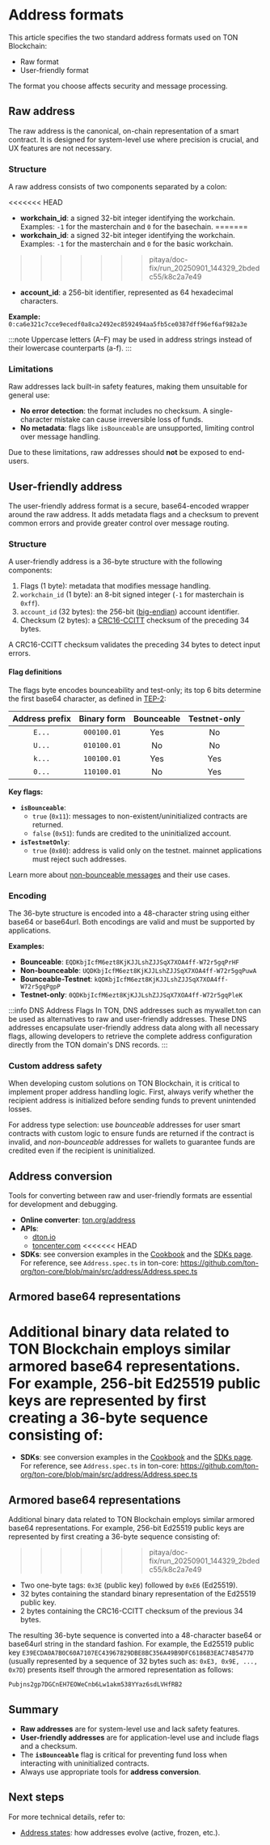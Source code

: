 
# Address formats

This article specifies the two standard address formats used on TON Blockchain:
- Raw format
- User-friendly format

The format you choose affects security and message processing.

## Raw address

The raw address is the canonical, on-chain representation of a smart contract.
It is designed for system-level use where precision is crucial, and UX features are not necessary.

### Structure

A raw address consists of two components separated by a colon:

<<<<<<< HEAD
-   **workchain_id**: a signed 32-bit integer identifying the workchain.<br/>
Examples: `-1` for the masterchain and `0` for the basechain.
=======
-   **workchain_id**: a signed 32-bit integer identifying the workchain.<br/>
Examples: `-1` for the masterchain and `0` for the basic workchain.
>>>>>>> pitaya/doc-fix/run_20250901_144329_2bdedc55/k8c2a7e49
-   **account_id**: a 256-bit identifier, represented as 64 hexadecimal characters.

**Example:**
`0:ca6e321c7cce9ecedf0a8ca2492ec8592494aa5fb5ce0387dff96ef6af982a3e`

:::note
Uppercase letters (A–F) may be used in address strings instead of their lowercase counterparts (a-f).
:::

### Limitations

Raw addresses lack built-in safety features, making them unsuitable for general use:

-   **No error detection**: the format includes no checksum.
A single-character mistake can cause irreversible loss of funds.
-   **No metadata**: flags like `isBounceable` are unsupported, limiting control over message handling.

Due to these limitations, raw addresses should **not** be exposed to end-users.

## User-friendly address

The user-friendly address format is a secure, base64-encoded wrapper around the raw address. It adds metadata flags and a checksum to prevent common errors and provide greater control over message routing.

### Structure  

A user-friendly address is a 36-byte structure with the following components:  

1. Flags (1 byte): metadata that modifies message handling.
2. `workchain_id` (1 byte): an 8-bit signed integer (`-1` for masterchain is `0xff`).
3. `account_id` (32 bytes): the 256-bit ([big-endian](https://www.freecodecamp.org/news/what-is-endianness-big-endian-vs-little-endian/)) account identifier.
4. Checksum (2 bytes): a [CRC16-CCITT](https://github.com/ton-blockchain/ton-kotlin/blob/main/crypto/src/crc16.kt) checksum of the preceding 34 bytes.

A CRC16-CCITT checksum validates the preceding 34 bytes to detect input errors.

#### Flag definitions  
The flags byte encodes bounceability and test-only; its top 6 bits determine the first base64 character, as defined in [TEP-2](https://github.com/ton-blockchain/TEPs/blob/master/text/0002-address.md):  

| Address prefix | Binary form | Bounceable | Testnet-only |
|:--------------:|:-----------:|:----------:|:------------:|  
|      `E...`    | `000100.01` |    Yes     |      No      |  
|      `U...`    | `010100.01` |     No     |      No      |  
|      `k...`    | `100100.01` |    Yes     |     Yes      |  
|      `0...`    | `110100.01` |     No     |     Yes      |  

**Key flags:**
- **`isBounceable`**:  
  - `true` (`0x11`): messages to non-existent/uninitialized contracts are returned.
  - `false` (`0x51`): funds are credited to the uninitialized account.
- **`isTestnetOnly`**:  
  - `true` (`0x80`): address is valid only on the testnet.
  mainnet applications must reject such addresses.

Learn more about [non-bounceable messages](/v3/documentation/smart-contracts/message-management/non-bounceable-messages) and their use cases.

### Encoding

The 36-byte structure is encoded into a 48-character string using either base64 or base64url. Both encodings are valid and must be supported by applications.

**Examples:**

-   **Bounceable**: `EQDKbjIcfM6ezt8KjKJJLshZJJSqX7XOA4ff-W72r5gqPrHF`
-   **Non-bounceable**: `UQDKbjIcfM6ezt8KjKJJLshZJJSqX7XOA4ff-W72r5gqPuwA`
-   **Bounceable-Testnet**: `kQDKbjIcfM6ezt8KjKJJLshZJJSqX7XOA4ff-W72r5gqPgpP`
-   **Testnet-only**: `0QDKbjIcfM6ezt8KjKJJLshZJJSqX7XOA4ff-W72r5gqPleK`

:::info DNS Address Flags
In TON, DNS addresses such as mywallet.ton can be used as alternatives to raw and user-friendly addresses. These DNS addresses encapsulate user-friendly address data along with all necessary flags, allowing developers to retrieve the complete address configuration directly from the TON domain's DNS records.
:::

### Custom address safety

When developing custom solutions on TON Blockchain, it is critical to implement proper address handling logic. First, always verify whether the recipient address is initialized before sending funds to prevent unintended losses.

For address type selection: use _bounceable_ addresses for user smart contracts with custom logic to ensure funds are returned if the contract is invalid, and _non-bounceable_ addresses for wallets to guarantee funds are credited even if the recipient is uninitialized.

## Address conversion

Tools for converting between raw and user-friendly formats are essential for development and debugging.

-   **Online converter**: [ton.org/address](https://ton.org/address/)
-   **APIs**:
    -   [dton.io](https://dton.io/api/address/0:ca6e321c7cce9ecedf0a8ca2492ec8592494aa5fb5ce0387dff96ef6af982a3e)
    -   [toncenter.com](https://toncenter.com/api/v2/packAddress?address=0%3Aca6e321c7cce9ecedf0a8ca2492ec8592494aa5fb5ce0387dff96ef6af982a3e)
<<<<<<< HEAD
-   **SDKs**: see conversion examples in the [Cookbook](/v3/guidelines/dapps/cookbook#how-to-convert-between-user-friendly-and-raw-addresses-assemble-and-extract-them-from-strings) and the [SDKs page](/v3/guidelines/dapps/apis-sdks/sdk). For reference, see `Address.spec.ts` in ton-core: https://github.com/ton-org/ton-core/blob/main/src/address/Address.spec.ts

## Armored base64 representations

Additional binary data related to TON Blockchain employs similar armored base64 representations. For example, 256-bit Ed25519 public keys are represented by first creating a 36-byte sequence consisting of:
=======
-   **SDKs**: see conversion examples in the [Cookbook](/v3/guidelines/dapps/cookbook#how-to-convert-between-user-friendly-and-raw-addresses-assemble-and-extract-them-from-strings) and the [SDKs page](/v3/guidelines/dapps/apis-sdks/sdk). For reference, see `Address.spec.ts` in ton-core: https://github.com/ton-org/ton-core/blob/main/src/address/Address.spec.ts

## Armored base64 representations

Additional binary data related to TON Blockchain employs similar armored base64 representations. For example, 256-bit Ed25519 public keys are represented by first creating a 36-byte sequence consisting of:
>>>>>>> pitaya/doc-fix/run_20250901_144329_2bdedc55/k8c2a7e49

- Two one-byte tags: `0x3E` (public key) followed by `0xE6` (Ed25519).
- 32 bytes containing the standard binary representation of the Ed25519 public key.
- 2 bytes containing the CRC16-CCITT checksum of the previous 34 bytes.

The resulting 36-byte sequence is converted into a 48-character base64 or base64url string in the standard fashion. For example, the Ed25519 public key `E39ECDA0A7B0C60A7107EC43967829DBE8BC356A49B9DFC6186B3EAC74B5477D` (usually represented by a sequence of 32 bytes such as:  `0xE3, 0x9E, ..., 0x7D`) presents itself through the armored representation as follows:

`Pubjns2gp7DGCnEH7EOWeCnb6Lw1akm538YYaz6sdLVHfRB2`

## Summary

-   **Raw addresses** are for system-level use and lack safety features.
-   **User-friendly addresses** are for application-level use and include flags and a checksum.
-   The **`isBounceable`** flag is critical for preventing fund loss when interacting with uninitialized contracts.
-   Always use appropriate tools for **address conversion**.

## Next steps
For more technical details, refer to:
- [Address states](/v3/documentation/smart-contracts/addresses/address-states): how addresses evolve (active, frozen, etc.).

<Feedback />
